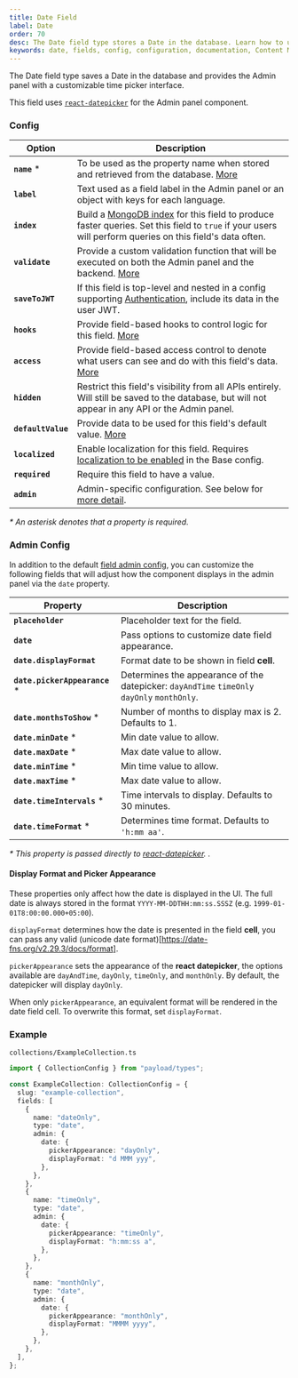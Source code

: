 ```yaml
---
title: Date Field
label: Date
order: 70
desc: The Date field type stores a Date in the database. Learn how to use and customize the Date field, see examples and options.
keywords: date, fields, config, configuration, documentation, Content Management System, cms, headless, javascript, node, react, express
---
```


<Banner>
  The Date field type saves a Date in the database and provides the Admin panel
  with a customizable time picker interface.
</Banner>

This field uses [`react-datepicker`](https://www.npmjs.com/package/react-datepicker) for the Admin panel component.

### Config

| Option             | Description                                                                                                                                                                                         |
| ------------------ | --------------------------------------------------------------------------------------------------------------------------------------------------------------------------------------------------- |
| **`name`** \*      | To be used as the property name when stored and retrieved from the database. [More](/docs/fields/overview#field-names)                                                                              |
| **`label`**        | Text used as a field label in the Admin panel or an object with keys for each language.                                                                                                             |
| **`index`**        | Build a [MongoDB index](https://docs.mongodb.com/manual/indexes/) for this field to produce faster queries. Set this field to `true` if your users will perform queries on this field's data often. |
| **`validate`**     | Provide a custom validation function that will be executed on both the Admin panel and the backend. [More](/docs/fields/overview#validation)                                                        |
| **`saveToJWT`**    | If this field is top-level and nested in a config supporting [Authentication](/docs/authentication/config), include its data in the user JWT.                                                       |
| **`hooks`**        | Provide field-based hooks to control logic for this field. [More](/docs/fields/overview#field-level-hooks)                                                                                          |
| **`access`**       | Provide field-based access control to denote what users can see and do with this field's data. [More](/docs/fields/overview#field-level-access-control)                                             |
| **`hidden`**       | Restrict this field's visibility from all APIs entirely. Will still be saved to the database, but will not appear in any API or the Admin panel.                                                    |
| **`defaultValue`** | Provide data to be used for this field's default value. [More](/docs/fields/overview#default-values)                                                                                                |
| **`localized`**    | Enable localization for this field. Requires [localization to be enabled](/docs/configuration/localization) in the Base config.                                                                     |
| **`required`**     | Require this field to have a value.                                                                                                                                                                 |
| **`admin`**        | Admin-specific configuration. See below for [more detail](#admin-config).                                                                                                                           |

_\* An asterisk denotes that a property is required._

### Admin Config

In addition to the default [field admin config](/docs/fields/overview#admin-config), you can customize the following fields that will adjust how the component displays in the admin panel via the `date` property.

| Property                       | Description                                                                                 |
| ------------------------------ | ------------------------------------------------------------------------------------------- |
| **`placeholder`**              | Placeholder text for the field.                                                             |
| **`date`**                     | Pass options to customize date field appearance.                                            |
| **`date.displayFormat`**       | Format date to be shown in field **cell**.                                                  |
| **`date.pickerAppearance`** \* | Determines the appearance of the datepicker: `dayAndTime` `timeOnly` `dayOnly` `monthOnly`. |
| **`date.monthsToShow`** \*     | Number of months to display max is 2. Defaults to 1.                                        |
| **`date.minDate`** \*          | Min date value to allow.                                                                    |
| **`date.maxDate`** \*          | Max date value to allow.                                                                    |
| **`date.minTime`** \*          | Min time value to allow.                                                                    |
| **`date.maxTime`** \*          | Max date value to allow.                                                                    |
| **`date.timeIntervals`** \*    | Time intervals to display. Defaults to 30 minutes.                                          |
| **`date.timeFormat`** \*       | Determines time format. Defaults to `'h:mm aa'`.                                            |

_\* This property is passed directly to [react-datepicker](https://github.com/Hacker0x01/react-datepicker/blob/master/docs/datepicker.md). ._

#### Display Format and Picker Appearance

These properties only affect how the date is displayed in the UI. The full date is always stored in the format `YYYY-MM-DDTHH:mm:ss.SSSZ` (e.g. `1999-01-01T8:00:00.000+05:00`).

`displayFormat` determines how the date is presented in the field **cell**, you can pass any valid (unicode date format)[https://date-fns.org/v2.29.3/docs/format].

`pickerAppearance` sets the appearance of the **react datepicker**, the options available are `dayAndTime`, `dayOnly`, `timeOnly`, and `monthOnly`. By default, the datepicker will display `dayOnly`.

When only `pickerAppearance`, an equivalent format will be rendered in the date field cell. To overwrite this format, set `displayFormat`.

### Example

`collections/ExampleCollection.ts`

```ts
import { CollectionConfig } from "payload/types";

const ExampleCollection: CollectionConfig = {
  slug: "example-collection",
  fields: [
    {
      name: "dateOnly",
      type: "date",
      admin: {
        date: {
          pickerAppearance: "dayOnly",
          displayFormat: "d MMM yyy",
        },
      },
    },
    {
      name: "timeOnly",
      type: "date",
      admin: {
        date: {
          pickerAppearance: "timeOnly",
          displayFormat: "h:mm:ss a",
        },
      },
    },
    {
      name: "monthOnly",
      type: "date",
      admin: {
        date: {
          pickerAppearance: "monthOnly",
          displayFormat: "MMMM yyyy",
        },
      },
    },
  ],
};
```
